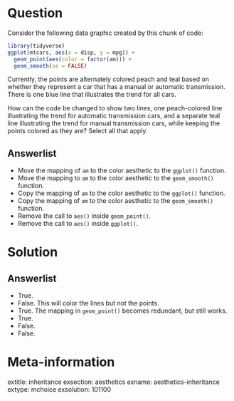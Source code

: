 Question
========

Consider the following data graphic created by this chunk of code:

```r
library(tidyverse)
ggplot(mtcars, aes(x = disp, y = mpg)) + 
  geom_point(aes(color = factor(am))) + 
  geom_smooth(se = FALSE)
```

Currently, the points are alternately colored peach and teal based on whether they represent a car that has a manual or automatic transmission. There is one blue line that illustrates the trend for all cars. 

How can the code be changed to show two lines, one peach-colored line illustrating the trend for automatic transmission cars, and a separate teal line illustrating the trend for manual transmission cars, while keeping the points colored as they are? Select all that apply.

Answerlist
----------
* Move the mapping of `am` to the color aesthetic to the `ggplot()` function.
* Move the mapping to `am` to the color aesthetic to the `geom_smooth()` function.
* Copy the mapping of `am` to the color aesthetic to the `ggplot()` function.
* Copy the mapping of `am` to the color aesthetic to the `geom_smooth()` function.
* Remove the call to `aes()` inside `geom_point()`.
* Remove the call to `aes()` inside `ggplot()`.



Solution
========

Answerlist
----------
* True.
* False. This will color the lines but not the points.
* True. The mapping in `geom_point()` becomes redundant, but still works.  
* True. 
* False.
* False.


Meta-information
================
extitle: inheritance
exsection: aesthetics
exname: aesthetics-inheritance
extype: mchoice
exsolution: 101100
